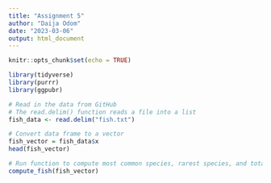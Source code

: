 ```yaml
---
title: "Assignment 5"
author: "Daija Odom"
date: "2023-03-06"
output: html_document
---
```


```r
knitr::opts_chunk$set(echo = TRUE)

library(tidyverse)
library(purrr)
library(ggpubr)
```

```r
# Read in the data from GitHub
# The read.delim() function reads a file into a list
fish_data <- read.delim("fish.txt")

# Convert data frame to a vector
fish_vector = fish_data$x
head(fish_vector)
```

```r
# Run function to compute most common species, rarest species, and total number of fish
compute_fish(fish_vector)

```

